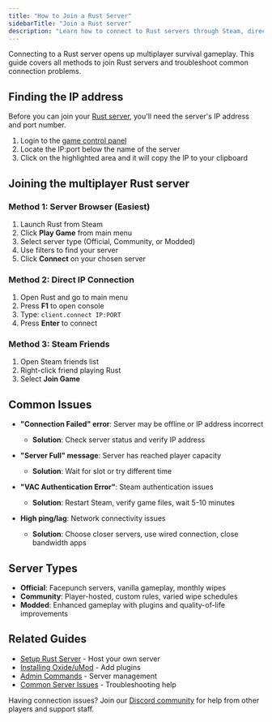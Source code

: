 ```yaml
---
title: "How to Join a Rust Server"
sidebarTitle: "Join a Rust server"
description: "Learn how to connect to Rust servers through Steam, direct IP connection, and server browser. Includes troubleshooting tips for connection issues and server finding methods."
---
```


Connecting to a Rust server opens up multiplayer survival gameplay. This guide covers all methods to join Rust servers and troubleshoot common connection problems.

## Finding the IP address

Before you can join your [Rust server](https://berrybyte.net/rust-server-hosting), you'll need the server's IP address and port number.

1. Login to the [game control panel](https://game.berrybyte.net)
2. Locate the IP:port below the name of the server
3. Click on the highlighted area and it will copy the IP to your clipboard

## Joining the multiplayer Rust server

### Method 1: Server Browser (Easiest)

1. Launch Rust from Steam
2. Click **Play Game** from main menu
3. Select server type (Official, Community, or Modded)
4. Use filters to find your server
5. Click **Connect** on your chosen server

### Method 2: Direct IP Connection

1. Open Rust and go to main menu
2. Press **F1** to open console
3. Type: `client.connect IP:PORT`
4. Press **Enter** to connect

### Method 3: Steam Friends

1. Open Steam friends list
2. Right-click friend playing Rust
3. Select **Join Game**

## Common Issues

- **"Connection Failed" error**: Server may be offline or IP address incorrect
  - **Solution**: Check server status and verify IP address

- **"Server Full" message**: Server has reached player capacity
  - **Solution**: Wait for slot or try different time

- **"VAC Authentication Error"**: Steam authentication issues
  - **Solution**: Restart Steam, verify game files, wait 5-10 minutes

- **High ping/lag**: Network connectivity issues
  - **Solution**: Choose closer servers, use wired connection, close bandwidth apps

## Server Types

- **Official**: Facepunch servers, vanilla gameplay, monthly wipes
- **Community**: Player-hosted, custom rules, varied wipe schedules
- **Modded**: Enhanced gameplay with plugins and quality-of-life improvements

## Related Guides

- [Setup Rust Server](/games/rust/setup-server) - Host your own server
- [Installing Oxide/uMod](/games/rust/install-oxide) - Add plugins
- [Admin Commands](/games/rust/admin-commands) - Server management
- [Common Server Issues](/games/rust/common-issues) - Troubleshooting help

Having connection issues? Join our [Discord community](https://berrybyte.net/discord) for help from other players and support staff.